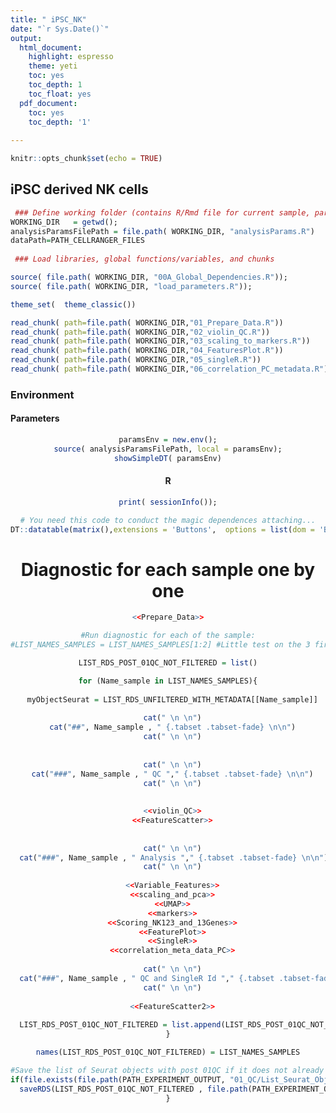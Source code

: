 ```yaml
---
title: " iPSC_NK"
date: "`r Sys.Date()`"
output:
  html_document:
    highlight: espresso
    theme: yeti
    toc: yes
    toc_depth: 1
    toc_float: yes
  pdf_document:
    toc: yes
    toc_depth: '1'
  
---
```





```r
knitr::opts_chunk$set(echo = TRUE)
```

## iPSC derived NK cells



```r

 ### Define working folder (contains R/Rmd file for current sample, parent contains global project files)
WORKING_DIR   = getwd();
analysisParamsFilePath = file.path( WORKING_DIR, "analysisParams.R")
dataPath=PATH_CELLRANGER_FILES
 
 ### Load libraries, global functions/variables, and chunks


```


[//]: # "Load the various chunks in the various files"
```r
source( file.path( WORKING_DIR, "00A_Global_Dependencies.R"));
source( file.path( WORKING_DIR, "load_parameters.R"));

theme_set(  theme_classic())

read_chunk( path=file.path( WORKING_DIR,"01_Prepare_Data.R"))
read_chunk( path=file.path( WORKING_DIR,"02_violin_QC.R"))
read_chunk( path=file.path( WORKING_DIR,"03_scaling_to_markers.R"))
read_chunk( path=file.path( WORKING_DIR,"04_FeaturesPlot.R"))
read_chunk( path=file.path( WORKING_DIR,"05_singleR.R"))
read_chunk( path=file.path( WORKING_DIR,"06_correlation_PC_metadata.R"))

```




### Environment  {.tabset}

#### Parameters 

<center>
```r
paramsEnv = new.env();
source( analysisParamsFilePath, local = paramsEnv);
showSimpleDT( paramsEnv)
```

#### R

```r
print( sessionInfo());
```

```r
# You need this code to conduct the magic dependences attaching...
DT::datatable(matrix(),extensions = 'Buttons',  options = list(dom = 'Blfrtip', buttons = c('excel', "csv")))
```


# Diagnostic for each sample one by  one {.tabset .tabset-fade}


```r
<<Prepare_Data>>
```


```r

#Run diagnostic for each of the sample:
#LIST_NAMES_SAMPLES = LIST_NAMES_SAMPLES[1:2] #Little test on the 3 first objects

LIST_RDS_POST_01QC_NOT_FILTERED = list()

for (Name_sample in LIST_NAMES_SAMPLES){
  
  myObjectSeurat = LIST_RDS_UNFILTERED_WITH_METADATA[[Name_sample]]
  
  cat(" \n \n")
  cat("##", Name_sample , " {.tabset .tabset-fade} \n\n")
  cat(" \n \n")
  
  
  cat(" \n \n")
  cat("###", Name_sample , " QC "," {.tabset .tabset-fade} \n\n")
  cat(" \n \n")
  
  
  <<violin_QC>>
  <<FeatureScatter>>
  
    
  cat(" \n \n")
  cat("###", Name_sample , " Analysis "," {.tabset .tabset-fade} \n\n")
  cat(" \n \n")
  
  <<Variable_Features>>
  <<scaling_and_pca>>
  <<UMAP>>
  <<markers>>
  <<Scoring_NK123_and_13Genes>>
  <<FeaturePlot>>
  <<SingleR>>
  <<correlation_meta_data_PC>>
  
  cat(" \n \n")
  cat("###", Name_sample , " QC and SingleR Id "," {.tabset .tabset-fade} \n\n")
  cat(" \n \n")
  
  <<FeatureScatter2>>
    
  LIST_RDS_POST_01QC_NOT_FILTERED = list.append(LIST_RDS_POST_01QC_NOT_FILTERED, myObjectSeurat )
}

names(LIST_RDS_POST_01QC_NOT_FILTERED) = LIST_NAMES_SAMPLES

#Save the list of Seurat objects with post 01QC if it does not already exist
if(file.exists(file.path(PATH_EXPERIMENT_OUTPUT, "01_QC/List_Seurat_Objects_Post_01QC_NotFiltered.rds")) == FALSE){
  saveRDS(LIST_RDS_POST_01QC_NOT_FILTERED , file.path(PATH_EXPERIMENT_OUTPUT,"01_QC/List_Seurat_Objects_Post_01QC_NotFiltered.rds"))
}


```




